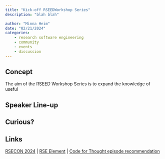 ```yaml
---
title: "Kick-off RSEEDWorkshop Series"
description: "blah blah"

author: "Minna Heim"
date: "02/21/2024"
categories:
    - research software engineering
    - community
    - events
    - discussion
---
```


## Concept 

The aim of the RSEED Workshop Series is to expand the knowledge of useful 

## Speaker Line-up 

## Curious?


## Links

[RSECON 2024](https://rsecon24.society-rse.org) | [RSE Element](https://m.ethz.ch/#/#research-software-engineering-ch:staffchat.ethz.ch) | [Code for Thought episode recommendation](https://codeforthought.buzzsprout.com)

